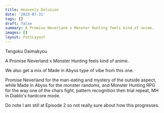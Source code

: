 ```yaml
---
title: Heavenly Delusion
date: '2023-07-31'
tags: []
draft: false
summary: A Promise Neverland x Monster Hunting feels kind of anime.
images: []
layout: PostLayout
---
```


Tengoku Daimakyou

A Promise Neverland x Monster Hunting feels kind of anime.

We also get a mix of Made in Abyss type of vibe from this one.

Promise Neverland for the man-eating and mystery of the outside aspect, while Made in Abyss for the monster randoms, and Monster Hunting RPG for the way one of the chars fight, pattern recognition then trial repeat, MH in Diablo's hardcore mode.

Do note I am still at Episode 2 so not really sure about how this progresses.
